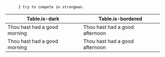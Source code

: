 <section class="nes-container is-dark">
  <section class="message-list">
      <section class="message -left">
        <i class="nes-mario"></i>
        <!-- Balloon -->
        <div class="nes-balloon from-left is-dark">
          I try to compete in strongman.
  </section>
</section>
  



<div class="nes-table-responsive">
  <table class="nes-table is-bordered is-dark">
    <thead>
      <tr>
        <th>Table.is-dark</th>
        <th>Table.is-bordered</th>
      </tr>
    </thead>
    <tbody>
      <tr>
        <td>Thou hast had a good morning</td>
        <td>Thou hast had a good afternoon</td>
      </tr>
      <tr>
        <td>Thou hast had a good morning</td>
        <td>Thou hast had a good afternoon</td>
      </tr>
    </tbody>
  </table>
</div>